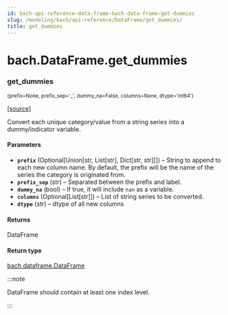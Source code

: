 ```yaml
---
id: bach-api-reference-data-frame-bach-data-frame-get-dummies
slug: /modeling/bach/api-reference/DataFrame/get_dummies/
title: get_dummies
---
```


# bach.DataFrame.get_dummies

<div className="method">

### <span className="name">get_dummies</span>

<small className="parameter-list">(<span className="parameter" id="prefix">prefix=None</span>, <span className="parameter" id="prefix_sep">prefix_sep='_'</span>, <span className="parameter" id="dummy_na">dummy_na=False</span>, <span className="parameter" id="columns">columns=None</span>, <span className="parameter" id="dtype">dtype='int64'</span>)</small>


&#8203;<span className="view-source">[[source]](https://github.com/objectiv/objectiv-analytics/blob/mainon3.8/site-packages/bach/dataframe.py)</span>

<div className="content">

Convert each unique category/value from a string series into a dummy/indicator variable.


#### Parameters

* **`prefix`** (Optional[Union[str, List[str], Dict[str, str]]]) – String to append to each new column name. By default, the prefix will be the name of
the series the category is originated from.
* **`prefix_sep`** (str) – Separated between the prefix and label.
* **`dummy_na`** (bool) – If true, it will include `nan` as a variable.
* **`columns`** (Optional[List[str]]) – List of string series to be converted.
* **`dtype`** (str) – dtype of all new columns



#### Returns

DataFrame



#### Return type

[bach.dataframe.DataFrame](/modeling/bach/api-reference/DataFrame/bach.DataFrame.mdx)


:::note

DataFrame should contain at least one index level.


:::


</div>


</div>
